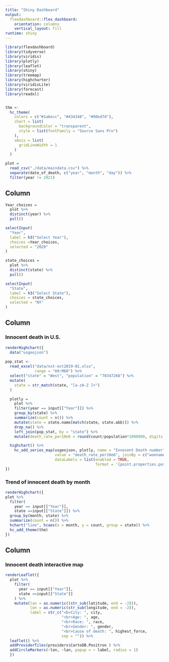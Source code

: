 ```yaml
---
title: "Shiny Dashboard"
output: 
  flexdashboard::flex_dashboard:
    orientation: columns
    vertical_layout: fill
runtime: shiny
---
```


```r
library(flexdashboard)
library(tidyverse)
library(viridis)
library(plotly)
library(leaflet)
library(shiny)
library(treemap)
library(highcharter)
library(viridisLite)
library(forecast)
library(readxl)


thm <- 
  hc_theme(
    colors = c("#1a6ecc", "#434348", "#90ed7d"),
    chart = list(
      backgroundColor = "transparent",
      style = list(fontFamily = "Source Sans Pro")
    ),
    xAxis = list(
      gridLineWidth = 1
    )
  )
```

```r
plot = 
  read_csv("./data/maindata.csv") %>% 
  separate(date_of_death, c("year", "month", "day")) %>% 
  filter(year != 2021)
```

Column {.sidebar}
-----------------------------------------------------------------------

```r
Year_choices =
  plot %>% 
  distinct(year) %>% 
  pull()

selectInput(
  "Year",
  label = h3("Select Year"),
  choices =Year_choices,
  selected = "2020"
)

state_choices =
  plot %>% 
  distinct(state) %>% 
  pull()

selectInput(
  "State",
  label = h3("Select State"),
  choices = state_choices,
  selected = "NY"
)
```


Column {data-width=450}
-----------------------------------------------------------------------



### Innocent death in U.S.


```r
renderHighchart({
  data("usgeojson")
  
pop_stat <- 
  read_excel("data/nst-est2019-01.xlsx",
             range = "A9:M60") %>% 
  select("state" = "West", "population" = "78347268") %>% 
  mutate(
    state = str_match(state, "[a-zA-Z ]+")
  )

  plotly = 
    plot %>%
    filter(year == input[["Year"]]) %>% 
    group_by(state) %>% 
    summarize(count = n()) %>% 
    mutate(state = state.name[match(state, state.abb)]) %>% 
    drop_na() %>% 
    left_join(pop_stat, by = "state") %>% 
    mutate(death_rate_per10e6 = round(count/population*1000000, digits = 2))

  highchart() %>%
    hc_add_series_map(usgeojson, plotly, name = "Innocent Death number",
                      value = "death_rate_per10e6", joinBy = c("woename", "state"),
                      dataLabels = list(enabled = TRUE,
                                        format = '{point.properties.postalcode}'))
})

```



### Trend of innocent death by month

```r
renderHighchart({
plot %>% 
  filter(     
    year == input[["Year"]],
    state ==input[["State"]]) %>% 
  group_by(month, state) %>% 
  summarize(count = n()) %>% 
  hchart("line", hcaes(x = month, y = count, group = state)) %>% 
  hc_add_theme(thm)
})
```

Column {data-width=550}
-----------------------------------------------------------------------

### Innocent death interactive map

```r
renderLeaflet({
  plot %>% 
    filter(
      year == input[["Year"]],
      state ==input[["State"]]
    ) %>% 
    mutate(lan = as.numeric((str_sub(latitude, end = -2))),
           lon = as.numeric(str_sub(longitude, end = -2)),
           label = str_c("<b>City: ", city, 
                         "<br>Age: ", age, 
                         "<br>Race: ", race,
                         "<br>Gender: ", gender,
                         "<br>Cause of death: ", highest_force,
                         sep = "")) %>%
  leaflet() %>% 
  addProviderTiles(providers$CartoDB.Positron ) %>% 
  addCircleMarkers(~lon, ~lan, popup = ~ label, radius = 1)
  })   
```



